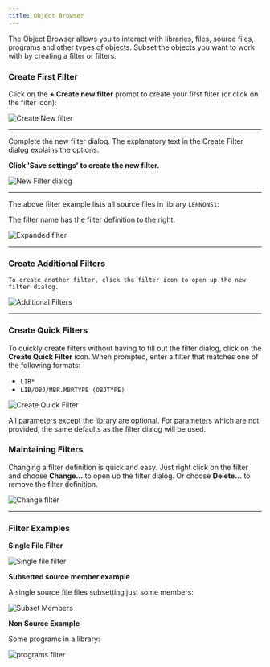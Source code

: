 ```yaml
---
title: Object Browser
---
```



The Object Browser allows you to interact with libraries, files, source files, programs and other types of objects. Subset the objects you want to work with by creating a filter or filters.

### Create First Filter

<CardGrid>
<Card>

Click on the **+ Create new filter** prompt to create your first filter (or click on the filter icon):

</Card><Card>

![Create New filter](../../../assets/Browser_03.png)

</Card></CardGrid>

---

<CardGrid>
<Card>

Complete the new filter dialog. The explanatory text in the Create Filter dialog explains the options.

**Click 'Save settings' to create the new filter.**

</Card><Card>

![New Filter dialog](../../../assets/Browser_04.png)

</Card></CardGrid>

---

<CardGrid>
<Card>

The above filter example lists all source files in library `LENNONS1`:

<Aside type="note">
    The filter name has the filter definition to the right.
</Aside>

</Card><Card>

![Expanded filter](../../../assets/Browser_05.png)

</Card></CardGrid>

---

### Create Additional Filters

<CardGrid>
<Card>

    To create another filter, click the filter icon to open up the new filter dialog.

</Card><Card>

![Additional Filters](../../../assets/Browser_06.png)

</Card></CardGrid>

---

### Create Quick Filters

<CardGrid>
<Card>

To quickly create filters without having to fill out the filter dialog, click on the **Create Quick Filter** icon. When prompted, enter a filter that matches one of the following formats:

- `LIB*`
- `LIB/OBJ/MBR.MBRTYPE (OBJTYPE)`

</Card><Card>

![Create Quick Filter](../../../assets/Browser_11.png)

</Card></CardGrid>

<Aside type="note">
    All parameters except the library are optional. For parameters which are not provided, the same defaults as the filter dialog will be used.
</Aside>

### Maintaining Filters

<CardGrid>
<Card>

Changing a filter definition is quick and easy. Just right click on the filter and choose **Change…** to open up the filter dialog. Or choose **Delete…** to remove the filter definition.

</Card><Card>

![Change filter](../../../assets/Browser_10.png)

</Card></CardGrid>

---

### Filter Examples

**Single File Filter**

![Single file filter](../../../assets/Browser_07.png)

**Subsetted source member example**

A single source file files subsetting just some members:

![Subset Members](../../../assets/Browser_08.png)

**Non Source Example**

Some programs in a library:

![programs filter](../../../assets/Browser_09.png)
